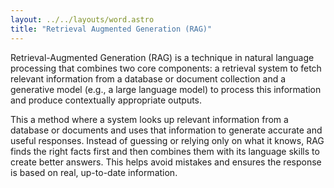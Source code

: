 ---
layout: ../../layouts/word.astro
title: "Retrieval Augmented Generation (RAG)"
---
Retrieval-Augmented Generation (RAG) is a technique in natural language processing that combines two core components: a retrieval system to fetch relevant information from a database or document collection and a generative model (e.g., a large language model) to process this information and produce contextually appropriate outputs.

This a method where a system looks up relevant information from a database or documents and uses that information to generate accurate and useful responses. Instead of guessing or relying only on what it knows, RAG finds the right facts first and then combines them with its language skills to create better answers. This helps avoid mistakes and ensures the response is based on real, up-to-date information.
